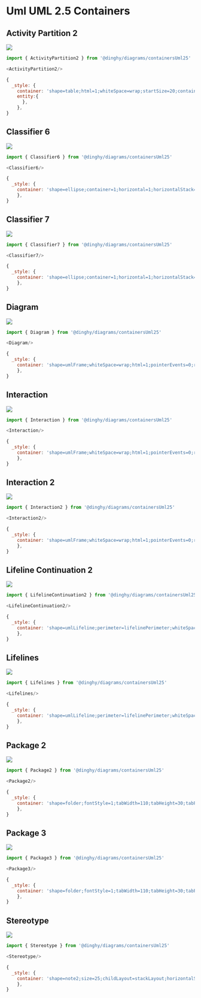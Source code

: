 
# Uml UML 2.5 Containers


## Activity Partition 2

<Tabs>
  <TabItem value="Preview">

![](./activity-partition-2.png#drawio)

  </TabItem>
  <TabItem value="Usage">
    
```js
import { ActivityPartition2 } from '@dinghy/diagrams/containersUml25'

<ActivityPartition2/>
```

  </TabItem>
  <TabItem value="Definition">
    
```js
{
  _style: {
    container: 'shape=table;html=1;whiteSpace=wrap;startSize=20;container=1;collapsible=0;childLayout=tableLayout;fillColor=none;swimlaneFillColor=#ffffff;strokeColor=none;',
    entity:{
      },
    },
}
```

  </TabItem>
</Tabs>


## Classifier 6

<Tabs>
  <TabItem value="Preview">

![](./classifier-6.png#drawio)

  </TabItem>
  <TabItem value="Usage">
    
```js
import { Classifier6 } from '@dinghy/diagrams/containersUml25'

<Classifier6/>
```

  </TabItem>
  <TabItem value="Definition">
    
```js
{
  _style: {
    container: 'shape=ellipse;container=1;horizontal=1;horizontalStack=0;resizeParent=1;resizeParentMax=0;resizeLast=0;html=1;dashed=1;collapsible=0;',
    },
}
```

  </TabItem>
</Tabs>


## Classifier 7

<Tabs>
  <TabItem value="Preview">

![](./classifier-7.png#drawio)

  </TabItem>
  <TabItem value="Usage">
    
```js
import { Classifier7 } from '@dinghy/diagrams/containersUml25'

<Classifier7/>
```

  </TabItem>
  <TabItem value="Definition">
    
```js
{
  _style: {
    container: 'shape=ellipse;container=1;horizontal=1;horizontalStack=0;resizeParent=1;resizeParentMax=0;resizeLast=0;html=1;dashed=0;collapsible=0;',
    },
}
```

  </TabItem>
</Tabs>


## Diagram

<Tabs>
  <TabItem value="Preview">

![](./diagram.png#drawio)

  </TabItem>
  <TabItem value="Usage">
    
```js
import { Diagram } from '@dinghy/diagrams/containersUml25'

<Diagram/>
```

  </TabItem>
  <TabItem value="Definition">
    
```js
{
  _style: {
    container: 'shape=umlFrame;whiteSpace=wrap;html=1;pointerEvents=0;recursiveResize=0;container=1;collapsible=0;width=160;',
    },
}
```

  </TabItem>
</Tabs>


## Interaction

<Tabs>
  <TabItem value="Preview">

![](./interaction.png#drawio)

  </TabItem>
  <TabItem value="Usage">
    
```js
import { Interaction } from '@dinghy/diagrams/containersUml25'

<Interaction/>
```

  </TabItem>
  <TabItem value="Definition">
    
```js
{
  _style: {
    container: 'shape=umlFrame;whiteSpace=wrap;html=1;pointerEvents=0;recursiveResize=0;container=1;collapsible=0;width=170;',
    },
}
```

  </TabItem>
</Tabs>


## Interaction 2

<Tabs>
  <TabItem value="Preview">

![](./interaction-2.png#drawio)

  </TabItem>
  <TabItem value="Usage">
    
```js
import { Interaction2 } from '@dinghy/diagrams/containersUml25'

<Interaction2/>
```

  </TabItem>
  <TabItem value="Definition">
    
```js
{
  _style: {
    container: 'shape=umlFrame;whiteSpace=wrap;html=1;pointerEvents=0;recursiveResize=0;container=1;collapsible=0;width=50;',
    },
}
```

  </TabItem>
</Tabs>


## Lifeline Continuation 2

<Tabs>
  <TabItem value="Preview">

![](./lifeline-continuation-2.png#drawio)

  </TabItem>
  <TabItem value="Usage">
    
```js
import { LifelineContinuation2 } from '@dinghy/diagrams/containersUml25'

<LifelineContinuation2/>
```

  </TabItem>
  <TabItem value="Definition">
    
```js
{
  _style: {
    container: 'shape=umlLifeline;perimeter=lifelinePerimeter;whiteSpace=wrap;html=1;container=1;dropTarget=0;collapsible=0;recursiveResize=0;outlineConnect=0;portConstraint=eastwest;newEdgeStyle={&#34;curved&#34;:0,&#34;rounded&#34;:0};',
    },
}
```

  </TabItem>
</Tabs>


## Lifelines

<Tabs>
  <TabItem value="Preview">

![](./lifelines.png#drawio)

  </TabItem>
  <TabItem value="Usage">
    
```js
import { Lifelines } from '@dinghy/diagrams/containersUml25'

<Lifelines/>
```

  </TabItem>
  <TabItem value="Definition">
    
```js
{
  _style: {
    container: 'shape=umlLifeline;perimeter=lifelinePerimeter;whiteSpace=wrap;html=1;container=1;dropTarget=0;collapsible=0;recursiveResize=0;outlineConnect=0;portConstraint=eastwest;newEdgeStyle={&#34;edgeStyle&#34;:&#34;elbowEdgeStyle&#34;,&#34;elbow&#34;:&#34;vertical&#34;,&#34;curved&#34;:0,&#34;rounded&#34;:0};',
    },
}
```

  </TabItem>
</Tabs>


## Package 2

<Tabs>
  <TabItem value="Preview">

![](./package-2.png#drawio)

  </TabItem>
  <TabItem value="Usage">
    
```js
import { Package2 } from '@dinghy/diagrams/containersUml25'

<Package2/>
```

  </TabItem>
  <TabItem value="Definition">
    
```js
{
  _style: {
    container: 'shape=folder;fontStyle=1;tabWidth=110;tabHeight=30;tabPosition=left;html=1;boundedLbl=1;labelInHeader=1;container=1;collapsible=0;recursiveResize=0;whiteSpace=wrap;',
    },
}
```

  </TabItem>
</Tabs>


## Package 3

<Tabs>
  <TabItem value="Preview">

![](./package-3.png#drawio)

  </TabItem>
  <TabItem value="Usage">
    
```js
import { Package3 } from '@dinghy/diagrams/containersUml25'

<Package3/>
```

  </TabItem>
  <TabItem value="Definition">
    
```js
{
  _style: {
    container: 'shape=folder;fontStyle=1;tabWidth=110;tabHeight=30;tabPosition=left;html=1;boundedLbl=1;labelInHeader=1;container=1;collapsible=0;whiteSpace=wrap;',
    },
}
```

  </TabItem>
</Tabs>


## Stereotype

<Tabs>
  <TabItem value="Preview">

![](./stereotype.png#drawio)

  </TabItem>
  <TabItem value="Usage">
    
```js
import { Stereotype } from '@dinghy/diagrams/containersUml25'

<Stereotype/>
```

  </TabItem>
  <TabItem value="Definition">
    
```js
{
  _style: {
    container: 'shape=note2;size=25;childLayout=stackLayout;horizontalStack=0;resizeParent=1;resizeParentMax=0;resizeLast=0;collapsible=0;marginBottom=0;html=1;container=1;',
    },
}
```

  </TabItem>
</Tabs>

